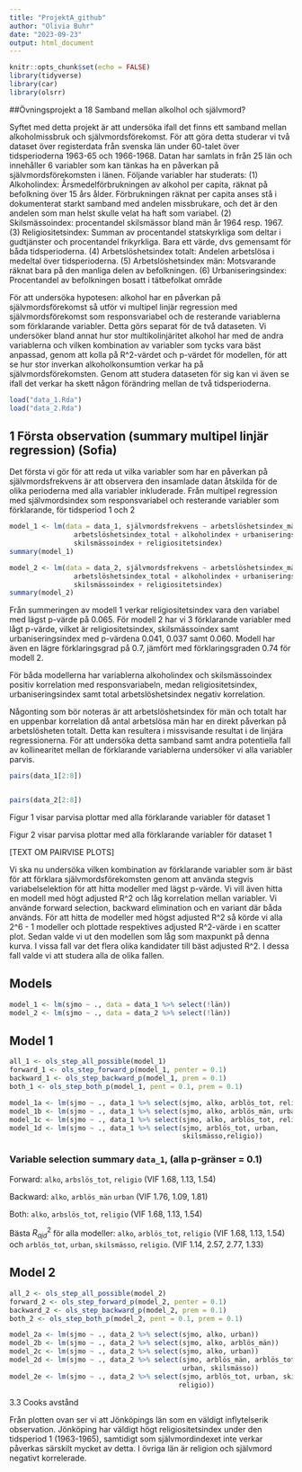 ---
title: "ProjektA_github"
author: "Olivia Buhr"
date: "2023-09-23"
output: html_document
---


```{r setup, include=FALSE}

knitr::opts_chunk$set(echo = FALSE)
library(tidyverse)
library(car)
library(olsrr)

```

\renewcommand{\tablename}{Tabell}
\renewcommand{\figurename}{Figur}

##Övningsprojekt a 18 Samband mellan alkolhol och självmord?

Syftet med detta projekt är att undersöka ifall det finns ett samband mellan alkoholmissbruk och självmordsförekomst. För att göra detta studerar vi två dataset över registerdata från svenska län under 60-talet över tidsperioderna 1963-65 och 1966-1968. Datan har samlats in från 25 län och innehåller 6 variabler som kan tänkas ha en påverkan på självmordsförekomsten i länen. Följande variabler har studerats: 
(1) Alkoholindex: Årsmedelförbrukningen av alkohol per capita, räknat på befolkning över 15 års ålder. Förbrukningen räknat per capita anses stå i dokumenterat starkt samband med andelen missbrukare, och det är den andelen som man helst skulle velat ha haft som variabel. (2) Skilsmässoindex: procentandel skilsmässor bland män år 1964 resp. 1967. (3) Religiositetsindex: Summan av procentandel statskyrkliga som deltar i gudtjänster och procentandel frikyrkliga. Bara ett värde, dvs gemensamt för båda tidsperioderna. (4) Arbetslöshetsindex totalt: Andelen arbetslösa i medeltal över tidsperioderna. (5) Arbetslöshetsindex män: Motsvarande räknat bara på den manliga delen av befolkningen. (6) Urbaniseringsindex: Procentandel av befolkningen bosatt i tätbefolkat område

För att undersöka hypotesen: alkohol har en påverkan på självmordsförekomst så utför vi multipel linjär regression med självmordsförekomst som responsvariabel och de resterande variablerna som förklarande variabler. Detta görs separat för de två dataseten. Vi undersöker bland annat hur stor multikolinjäritet alkohol har med de andra variablerna och vilken kombination av variabler som tycks vara bäst anpassad, genom att kolla på R^2-värdet och p-värdet för modellen, för att se hur stor inverkan alkoholkonsumtion verkar ha på självmordsförekomsten. Genom att studera dataseten för sig kan vi även se ifall det verkar ha skett någon förändring mellan de två tidsperioderna.


```{r}

load("data_1.Rda")
load("data_2.Rda")

``` 


## 1 Första observation (summary multipel linjär regression) (Sofia)

Det första vi gör för att reda ut vilka variabler som har en påverkan på självmordsfrekvens är att observera den insamlade datan åtskilda för de olika perioderna med alla variabler inkluderade.  Från multipel regression med självmordsindex som responsvariabel och resterande variabler som förklarande, för tidsperiod 1 och 2 

```{r, echo=FALSE}
model_1 <- lm(data = data_1, självmordsfrekvens ~ arbetslöshetsindex_män +
                arbetslöshetsindex_total + alkoholindex + urbaniseringsindex +
                skilsmässoindex + religiositetsindex)
summary(model_1)
```


```{r, echo=FALSE}
model_2 <- lm(data = data_2, självmordsfrekvens ~ arbetslöshetsindex_män +
                arbetslöshetsindex_total + alkoholindex + urbaniseringsindex +
                skilsmässoindex + religiositetsindex)
summary(model_2)
```

Från summeringen av modell 1 verkar religiositetsindex vara den variabel med  lägst p-värde på 0.065. För modell 2 har vi 3 förklarande variabler med lågt p-värde, vilket är religiositetsindex, skilsmässoindex samt urbaniseringsindex med p-värdena 0.041, 0.037 samt 0.060. Modell har även en lägre förklaringsgrad på 0.7, jämfört med förklaringsgraden 0.74 för modell 2. 

För båda modellerna har variablerna alkoholindex och skilsmässoindex positiv korrelation med responsvariabeln, medan religiositetsindex, urbaniseringsindex samt total arbetslöshetsindex negativ korrelation. 

Någonting som bör noteras är att arbetslöshetsindex för män och totalt har en 
uppenbar korrelation då antal arbetslösa män har en direkt påverkan på arbetslösheten totalt. Detta kan resultera i missvisande resultat i de linjära regressionerna. För att undersöka detta samband samt andra potentiella fall av kollinearitet mellan de förklarande variablerna undersöker vi alla variabler parvis.



```{r, fig.cap = "Parvisa variabelsamband"}
pairs(data_1[2:8])


pairs(data_2[2:8])

```

Figur 1 visar parvisa plottar med alla förklarande variabler för dataset 1

Figur 2 visar parvisa plottar med alla förklarande variabler för dataset 1

[TEXT OM PAIRVISE PLOTS] 

Vi ska nu undersöka vilken kombination av förklarande variabler som är bäst för att förklara självmordsförekomsten genom att använda stegvis variabelselektion för att hitta modeller med lägst p-värde. Vi vill även hitta en modell med högt adjusted R^2 och låg korrelation mellan variabler. Vi använde forward selection, backward elimination och en variant där båda används.
För att hitta de modeller med högst adjusted R^2 så körde vi alla 2^6 - 1 modeller och plottade respektives adjusted R^2-värde i en scatter plot. Sedan valde vi ut den modellen som låg som maxpunkt på denna kurva. I vissa fall var det flera olika kandidater till bäst adjusted R^2. I dessa fall valde vi att studera alla de olika fallen.

## Models
```{r}
model_1 <- lm(sjmo ~ ., data = data_1 %>% select(!län))
model_2 <- lm(sjmo ~ ., data = data_2 %>% select(!län))
```

## Model 1
```{r}
all_1 <- ols_step_all_possible(model_1)
forward_1 <- ols_step_forward_p(model_1, penter = 0.1)
backward_1 <- ols_step_backward_p(model_1, prem = 0.1)
both_1 <- ols_step_both_p(model_1, pent = 0.1, prem = 0.1)
```

```{r}
model_1a <- lm(sjmo ~ ., data_1 %>% select(sjmo, alko, arblös_tot, religio))  # forward
model_1b <- lm(sjmo ~ ., data_1 %>% select(sjmo, alko, arblös_män, urban))    # backward
model_1c <- lm(sjmo ~ ., data_1 %>% select(sjmo, alko, arblös_tot, religio))  # both
model_1d <- lm(sjmo ~ ., data_1 %>% select(sjmo, arblös_tot, urban,
                                           skilsmässo,religio))               # r sq adj


```


### Variable selection summary `data_1`, (alla p-gränser = 0.1)

  Forward: `alko`, `arbslös_tot`, `religio` (VIF 1.68, 1.13, 1.54)
  
  Backward: `alko`, `arblös_män` `urban` (VIF 1.76, 1.09, 1.81)
  
  Both: `alko`, `arbslös_tot`, `religio` (VIF 1.68, 1.13, 1.54)
  
  Bästa $R_{ajd}^2$ för alla modeller: `alko`, `arblös_tot`, `religio` (VIF 1.68, 1.13, 1.54)\
  och `arblös_tot`, `urban`, `skilsmässo`, `religio`. (VIF 1.14, 2.57, 2.77, 1.33)



## Model 2
```{r}
all_2 <- ols_step_all_possible(model_2)
forward_2 <- ols_step_forward_p(model_2, penter = 0.1)
backward_2 <- ols_step_backward_p(model_2, prem = 0.1)
both_2 <- ols_step_both_p(model_2, pent = 0.1, prem = 0.1)
```

```{r}
model_2a <- lm(sjmo ~ ., data_2 %>% select(sjmo, alko, urban))          # forward
model_2b <- lm(sjmo ~ ., data_2 %>% select(sjmo, alko, arblös_män))     # backward
model_2c <- lm(sjmo ~ ., data_2 %>% select(sjmo, alko, urban))          # both
model_2d <- lm(sjmo ~ ., data_2 %>% select(sjmo, arblös_män, arblös_tot, alko,
                                           urban, skilsmässo))          # r sq adj
model_2e <- lm(sjmo ~ ., data_2 %>% select(sjmo, arblös_tot, urban, skilsmässo,
                                          religio))                     # r sq adj


```

3.3 Cooks avstånd 

Från plotten ovan ser vi att Jönköpings län som en väldigt inflytelserik
observation. Jönköping har väldigt högt religiositetsindex under den tidsperiod 1 (1963-1965), samtidigt som självmordindexet inte verkar påverkas särskilt mycket av detta. I övriga län är religion och självmord negativt korrelerade.






